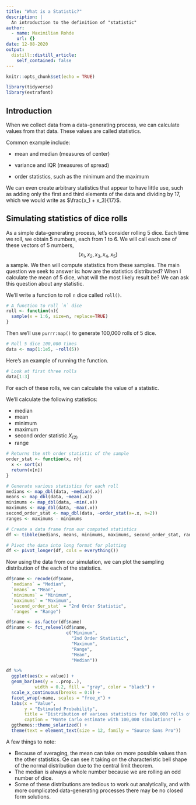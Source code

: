 ```yaml
---
title: "What is a Statistic?"
description: |
  An introduction to the definition of "statistic"
author:
  - name: Maximilian Rohde
    url: {}
date: 12-08-2020
output:
  distill::distill_article:
    self_contained: false
---
```



```r
knitr::opts_chunk$set(echo = TRUE)
```

```r
library(tidyverse)
library(extrafont)
```

## Introduction

When we collect data from a data-generating process, we can calculate values from that data. These values are called statistics.

Common example include:

- <p> mean and median (measures of center) </p>
- <p> variance and IQR (measures of spread) </p>
- <p> order statistics, such as the minimum and the maximum </p>

We can even create arbitrary statistics that appear to have little use, such as adding only the first and third elements of the data and dividing by 17, which we would write as $\frac{x_1 + x_3}{17}$. 

## Simulating statistics of dice rolls

As a simple data-generating process, let's consider rolling 5 dice. Each time we roll, we obtain 5 numbers, each from 1 to 6. We will call each one of these vectors of 5 numbers,
$$
(x_1, x_2, x_3, x_4, x_5)
$$
a sample. We then will compute statistics from these samples. The main question we seek to answer is: how are the statistics distributed? When I calculate the mean of 5 dice, what will the most likely result be? We can ask this question about any statistic.

We'll write a function to roll `n` dice called `roll()`.

```r
# A function to roll `n` dice
roll <- function(n){
  sample(x = 1:6, size=n, replace=TRUE)
}
```

Then we'll use `purrr:map()` to generate 100,000 rolls of 5 dice.

```r
# Roll 5 dice 100,000 times
data <- map(1:1e5, ~roll(5))
```

Here's an example of running the function.

```r
# Look at first three rolls
data[1:3]
```

For each of these rolls, we can calculate the value of a statistic.

We'll calculate the following statistics:

- median
- mean
- minimum
- maximum
- second order statistic $X_{(2)}$
- range

```r
# Returns the nth order statistic of the sample
order_stat <- function(x, n){
  x <- sort(x)
  return(x[n])
}

# Generate various statistics for each roll
medians <- map_dbl(data, ~median(.x))
means <- map_dbl(data, ~mean(.x))
minimums <- map_dbl(data, ~min(.x))
maximums <- map_dbl(data, ~max(.x))
second_order_stat <- map_dbl(data, ~order_stat(x=.x, n=2))
ranges <- maximums - minimums
```

```r
# Create a data frame from our computed statistics
df <- tibble(medians, means, minimums, maximums, second_order_stat, ranges)

# Pivot the data into long format for plotting
df <- pivot_longer(df, cols = everything())
```

Now using the data from our simulation, we can plot the sampling distribution of the each of the statistics.

```r
df$name <- recode(df$name,
  `medians` = "Median",
  `means` = "Mean",
  `minimums` = "Minimum",
  `maximums` = "Maximum",
  `second_order_stat` = "2nd Order Statistic",
  `ranges` = "Range")

df$name <- as.factor(df$name)
df$name <- fct_relevel(df$name,
                       c("Minimum",
                         "2nd Order Statistic",
                         "Maximum",
                         "Range",
                         "Mean",
                         "Median"))

df %>%
  ggplot(aes(x = value)) +
  geom_bar(aes(y = ..prop..),
           width = 0.2, fill = "gray", color = "black") +
  scale_x_continuous(breaks = 0:6) +
  facet_wrap(~name, scales = "free_x") +
  labs(x = "Value",
       y = "Estimated Probability",
       title = "Distribution of various statistics for 100,000 rolls of 5 dice",
       caption = "Monte Carlo estimate with 100,000 simulations") +
  ggthemes::theme_solarized() +
  theme(text = element_text(size = 12, family = "Source Sans Pro"))
```

A few things to note:

- Because of averaging, the mean can take on more possible values than the other statistics. Qe can see it taking on the characteristic bell shape of the normal distribution due to the central limit theorem.
- The median is always a whole number because we are rolling an odd number of dice.
- Some of these distributions are tedious to work out analytically, and with more complicated data-generating processes there may be no closed form solutions.